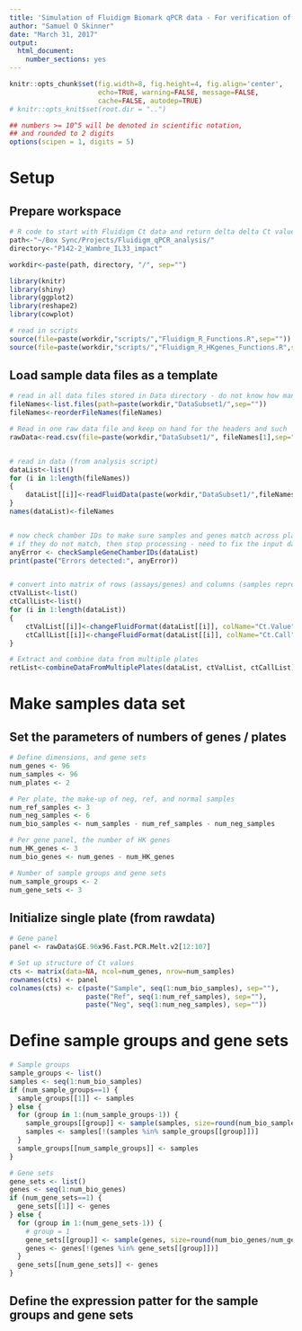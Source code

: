 ```yaml
---
title: 'Simulation of Fluidigm Biomark qPCR data - For verification of analysis scripts'
author: "Samuel O Skinner"
date: "March 31, 2017"
output:
  html_document:
    number_sections: yes
---
```



```r
knitr::opts_chunk$set(fig.width=8, fig.height=4, fig.align='center',
                      echo=TRUE, warning=FALSE, message=FALSE,
                      cache=FALSE, autodep=TRUE)
# knitr::opts_knit$set(root.dir = "..")

## numbers >= 10^5 will be denoted in scientific notation,
## and rounded to 2 digits
options(scipen = 1, digits = 5)
```

# Setup

## Prepare workspace


``` r

# R code to start with Fluidigm Ct data and return delta delta Ct values
path<-"~/Box Sync/Projects/Fluidigm_qPCR_analysis/"
directory<-"P142-2_Wambre_IL33_impact"

workdir<-paste(path, directory, "/", sep="")

library(knitr)
library(shiny)
library(ggplot2)
library(reshape2)
library(cowplot)

# read in scripts
source(file=paste(workdir,"scripts/","Fluidigm_R_Functions.R",sep=""))
source(file=paste(workdir,"scripts/","Fluidigm_R_HKgenes_Functions.R",sep=""))


``` 

## Load sample data files as a template

```r


# read in all data files stored in Data directory - do not know how many there will be 
fileNames<-list.files(path=paste(workdir,"DataSubset1/",sep=""))
fileNames<-reorderFileNames(fileNames)

# Read in one raw data file and keep on hand for the headers and such
rawData<-read.csv(file=paste(workdir,"DataSubset1/", fileNames[1],sep=""), skip=0)


# read in data (from analysis script)
dataList<-list()
for (i in 1:length(fileNames))
{
	dataList[[i]]<-readFluidData(paste(workdir,"DataSubset1/",fileNames[i],sep=""))
}
names(dataList)<-fileNames


# now check chamber IDs to make sure samples and genes match across plates
# if they do not match, then stop processing - need to fix the input data
anyError <- checkSampleGeneChamberIDs(dataList)
print(paste("Errors detected:", anyError))


# convert into matrix of rows (assays/genes) and columns (samples represented by chamber IDs)
ctValList<-list()
ctCallList<-list()
for (i in 1:length(dataList))
{
	ctValList[[i]]<-changeFluidFormat(dataList[[i]], colName="Ct.Value")
	ctCallList[[i]]<-changeFluidFormat(dataList[[i]], colName="Ct.Call")
}

# Extract and combine data from multiple plates
retList<-combineDataFromMultiplePlates(dataList, ctValList, ctCallList)

```

# Make samples data set

## Set the parameters of numbers of genes / plates

```r

# Define dimensions, and gene sets
num_genes <- 96
num_samples <- 96
num_plates <- 2

# Per plate, the make-up of neg, ref, and normal samples
num_ref_samples <- 3
num_neg_samples <- 6
num_bio_samples <- num_samples - num_ref_samples - num_neg_samples

# Per gene panel, the number of HK genes
num_HK_genes <- 3
num_bio_genes <- num_genes - num_HK_genes

# Number of sample groups and gene sets
num_sample_groups <- 2
num_gene_sets <- 3

```


## Initialize single plate (from rawdata)

```r

# Gene panel
panel <- rawData$GE.96x96.Fast.PCR.Melt.v2[12:107]

# Set up structure of Ct values
cts <- matrix(data=NA, ncol=num_genes, nrow=num_samples)
rownames(cts) <- panel
colnames(cts) <- c(paste("Sample", seq(1:num_bio_samples), sep=""), 
                   paste("Ref", seq(1:num_ref_samples), sep=""), 
                   paste("Neg", seq(1:num_neg_samples), sep=""))

```


# Define sample groups and gene sets

```r

# Sample groups
sample_groups <- list()
samples <- seq(1:num_bio_samples)
if (num_sample_groups==1) {
  sample_groups[[1]] <- samples
} else {
  for (group in 1:(num_sample_groups-1)) {
    sample_groups[[group]] <- sample(samples, size=round(num_bio_samples/num_sample_groups))
    samples <- samples[!(samples %in% sample_groups[[group]])]
  }
  sample_groups[[num_sample_groups]] <- samples
}

# Gene sets
gene_sets <- list()
genes <- seq(1:num_bio_genes)
if (num_gene_sets==1) {
  gene_sets[[1]] <- genes
} else {
  for (group in 1:(num_gene_sets-1)) {
    # group = 1
    gene_sets[[group]] <- sample(genes, size=round(num_bio_genes/num_gene_sets))
    genes <- genes[!(genes %in% gene_sets[[group]])]
  }
  gene_sets[[num_gene_sets]] <- genes
}

```

## Define the expression patter for the sample groups and gene sets

```r



```


